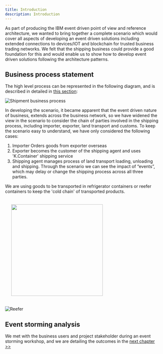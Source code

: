 ```yaml
---
title: Introduction
description: Introduction
---
```


As part of producing the IBM event driven point of view and reference architecture, we wanted to bring together a complete scenario which would cover all aspects of developing an event driven solutions including extended connections to devices/IOT and blockchain for trusted business trading networks. We felt that the shipping business could provide a good foundation for this and would enable us to show how to develop event driven solutions following the architecture patterns.

## Business process statement

The high level process can be represented in the following diagram, and is described in detailed in [this section](analysis/readme.md#high-level-view-of-the-shipment-process-flow):

![Shipment business process](./shipment-bp1.png)

In developing the scenario, it became apparent that the event driven nature of business, extends across the business network, so we have widened the view in the scenario to consider the chain of parties involved in the shipping process, including importer, exporter, land transport and customs. To keep the scenario easy to understand, we have only considered the following cases:

1. Importer Orders goods from exporter overseas
2. Exporter becomes the customer of the shipping agent and uses 'K.Container' shipping service
3. Shipping agent manages process of land transport loading, unloading and shipping. Through the scenario we can see the impact of “events”, which may delay or change the shipping process across all three parties.  

We are using goods to be transported in refrigerator containers or reefer containers to keep the 'cold chain' of transported products.

<img src="" width="300px" style="padding:20px;"></img>

![Reefer](./reefer.png)

## Event storming analysis 

We met with the business users and project stakeholder during an event storming workshop, and we are detailing the outcomes in the [next chapter >>](./analysis/readme.md)
